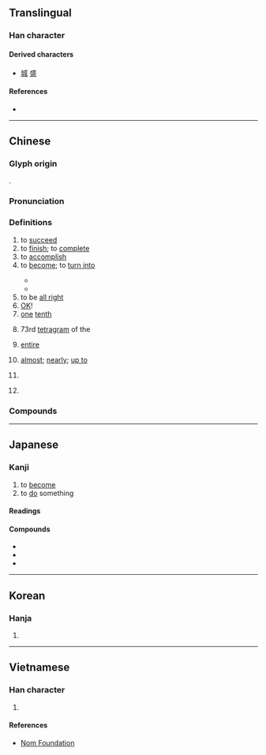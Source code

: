 {{also|戉}}
{{character info/new}}
==Translingual==
{{stroke order|type=animate}}

===Han character===
{{Han char|rn=62|rad=戈|as=03|sn=6|four=53200|canj=IHS|ids=⿵戊𠃌}}

====Derived characters====
* [[城]] [[盛]]

====References====
* {{Han ref|kx=0411.110|dkj=11542|dj=0752.170|hdz=21399.010|uh=6210|ud=25104|bh=A6A8|bd=42664}}

----

==Chinese==
{{zh-forms}}

===Glyph origin===
{{Han etyl}}
{{Han compound|戊|丁|c1=s|c2=p|ls=psc}}.

===Pronunciation===
{{zh-pron
|m=chéng
|c=sing4,seng4,cing4
|c_note=sing4 - literary; seng4 - vernacular; cing4 - rare (e.g. {{zh-l|*成數}})
|h=pfs=sàng/sṳ̀n
|h_note=sàng - literary; sṳ̀n - vernacular
|mn=chhiâⁿ/chiâⁿ/siâⁿ/sêng
|mn_note=chhiâⁿ, chiâⁿ, siâⁿ - vernacular; sêng - literary
|w=3zen
|ma=y
|mc=y
|oc=y
|cat=a,n,pn,c:adv
}}

===Definitions===
{{zh-hanzi}}

# to [[succeed]]
# to [[finish]]; to [[complete]]
# to [[accomplish]]
# to [[become]]; to [[turn into]]
#: {{zh-x|衰變 成 鉛 @206|decay '''into''' <sup>206</sup>Pb}}
#* {{zh-x|即食麵 係 將 麵 壓 成 一塊。|Instant noodles are noodles compressed '''into''' a slab.|C|ref='''2010''', ''Cantonese Wikipedia'', [[w:zh-yue:即食麪|即食麪]]}}
#* {{zh-x|沙士{si6-2}（「士」讀 成 第二 聲）|"{{m|zh|沙士}}" (with {{m|zh|士}} read '''in'''/'''as''' the second tone)|C|ref='''2007''', ''Cantonese Wikipedia'', [[w:zh-yue:沙士|沙士]]}}
# to be [[all right]]
# [[OK]]!
# [[one]] [[tenth]]
#: {{zh-x|三 成|three '''tenths''' (30%)}}
#: {{zh-x|五 成 半|5.5 '''tenths''' (55%)}}
#: {{zh-x|八 成 九|8.9 '''tenths''' (89%)}}
# 73rd [[tetragram]] of the {{w|Taixuanjing}}
# {{lb|zh|Cantonese}} [[entire]]
#: {{zh-x|成{seng4} 塊 肉|'''entire''' piece of meat|C}}
#: {{zh-x|成{seng4} 隻 狗 噉|'''entirely''' like a dog|C}}
# {{lb|zh|Cantonese}} [[almost]]; [[nearly]]; [[up to]]
#: {{zh-x|高 咗 成{seng4} 四 寸|grew '''almost''' four inches|C}}
# {{rfdef|zh}}
#: {{zh-x|你 搵工 搵 成{seng4} 點 呀？|How's the job hunting going?|C}}
# {{surname|lang=zh}}

===Compounds===
{{zh-der|成案|成百|成敗|成幫結夥|成倍|成本|成本會計|成才|成材|成材林|成蟲|成典|成丁|成堆|成對|成法|成方|成方兒|成分|成份|成風|成個兒|成功|成規|成果|成婚|成活|成績|成家|成家立業|成見|成交|成就|成立|成例|成殮|成林|成龍配套|成眠|成名|成名成家|成命|成年|成年累月|成批|成癖|成品|成品糧|成氣候|成器|成千上萬|成親|成全|成群|成人|成人教育|成人之美|成仁|成色|成式|成事|成事不足，敗事有餘|成書|成熟|成數|成雙|成說|成訟|成算|成套|成天|成為|成文|成文法|成問題|成想|成效|成心|成行|成形|成型|成性|成宿|成藥|成也蕭何，敗也蕭何|成夜|成衣|成議|成因|成陰|成癮|成語|成員|成約|成災|成章|成則為王，敗則為賊|成長|成竹在胸|成總兒|勞成|形成層|匠成|加成|合成詞|八成|功成|不成材|慶成|不成文|偶成|不成才|學成|七八成|九成宮|了不成|不成人|不成話|八成新|合成皮|年成|合成乳|九成|九成九|形成|廣成子|半成品|垂成|不成器|小成|作成|促成|容成|一成|不成章|完成|不成|告成|大成殿|大成|大八成|十成|圓成|吃現成|保成|周成王|司成|天成|合成數|削成|合成|守成|不成字|問成|成房|成言|成周|成衣鋪|成年期|成德|撿現成|成佛|成皋|成窯|成禮|成總|收成|成湯|期成|真成|成頭|成日家|成精|成長股|無成|牢成|成化窯|成長率|既成|武成王|成實師|成正果|成歡|成績單|成蹊|成就感|混成|成屋|成窩兒|成人病|成丁禮|成擒|沒十成|成除服|成招|成名術|成熟期|成樣|現成|成日|深成岩|晚成|提成|秋成|成年禮|禮成|成交量|磨成|留成|成實論|成道|相成|火成岩|渾成|目成|成俗|成漢|成童|玉成|成功嶺|求成|當成|次成河|生成|成兒|成副兒|現成話|成局|成色劑|有成|成姻|海成層|成化|構成|成合|湊成|成仙|看成|漫成|成衣廠|湊現成|現成飯|成音|水成岩|成龍|成篇|成阻|成誦|漢成帝|成均|未成年|成服|成務|管成|速成|責成|蘭成|難不成|質成|速成班|總成|終不成|落成|褒成侯|道成溜|胚形成|蔚成|集大成|鬢成絲|考成|老成人|長成|陶成|裁成|行成|負成長|變成|養成|老成|達成|贊成|見成|釀成|造成|製成|織成|組成}}

{{zh-cat|Beginning}}

----

==Japanese==

===Kanji===
{{ja-kanji|grade=4|rs=戈03}}

# to [[become]]
# to [[do]] something

====Readings====
{{ja-readings
|goon=じょう<じやう
|kanon=せい
|kun=な-す, な-る
|nanori=あき, あきら, しげ, そん, たえ, なお, なり, のり, ひら, まさ, よし, り
}}

====Compounds====
{{der-top|Compounds}}
* {{ja-r|成立|せいりつ}}
* {{ja-r|成程|なるほど}}
* {{ja-r|成%田|^なり%た}}
{{der-bottom}}

----

==Korean==

===Hanja===
{{ko-hanja|hangeul=[[성]]|eumhun=|mr=sŏng|y=seng}}

# {{defn|lang=ko|sort=戈03}}

----

==Vietnamese==

===Han character===
{{vi-hantu|[[thành]], [[thình]]|rs=戈03}}

# {{defn|lang=vi|sort=戈03}}

====References====
* [http://nomfoundation.org/common/nom_details.php?codepoint=6210&img=1 Nom Foundation]
